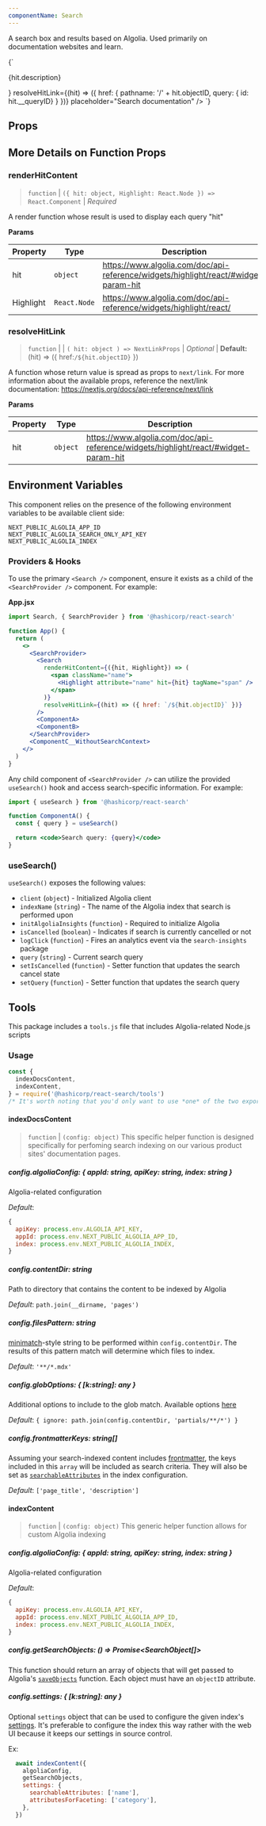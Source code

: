 ```yaml
---
componentName: Search
---
```


A search box and results based on Algolia. Used primarily on documentation websites and learn.

<LiveComponent>{`<SearchProvider>
  <Search
    renderHitContent={({ hit, Highlight }) => <div><p>{hit.description}</p></div>}
    resolveHitLink={(hit) => ({ href: { pathname: '/' + hit.objectID, query: { id: hit.__queryID} } })}
    placeholder="Search documentation"
  />
</SearchProvider>`}</LiveComponent>

<UsageDetails packageJson={packageJson} />

## Props
<PropsTable props={componentProps} />

## More Details on Function Props

### renderHitContent

> `function` | `({ hit: object, Highlight: React.Node }) => React.Component` | _Required_

A render function whose result is used to display each query "hit"

**Params**

| Property  | Type         | Description                                                                         |
| --------- | ------------ | ----------------------------------------------------------------------------------- |
| hit       | `object`     | https://www.algolia.com/doc/api-reference/widgets/highlight/react/#widget-param-hit |
| Highlight | `React.Node` | https://www.algolia.com/doc/api-reference/widgets/highlight/react/                  |

### resolveHitLink

> `function` | | `( hit: object ) => NextLinkProps` | _Optional_ | **Default:** (hit) => ({ href:`/${hit.objectID}` })

A function whose return value is spread as props to `next/link`.
For more information about the available props, reference the next/link documentation: https://nextjs.org/docs/api-reference/next/link

**Params**

| Property | Type     | Description                                                                         |
| -------- | -------- | ----------------------------------------------------------------------------------- |
| hit      | `object` | https://www.algolia.com/doc/api-reference/widgets/highlight/react/#widget-param-hit |

## Environment Variables

This component relies on the presence of the following environment variables to be available client side:

```text
NEXT_PUBLIC_ALGOLIA_APP_ID
NEXT_PUBLIC_ALGOLIA_SEARCH_ONLY_API_KEY
NEXT_PUBLIC_ALGOLIA_INDEX
```

### Providers & Hooks

To use the primary `<Search />` component, ensure it exists as a child of the `<SearchProvider />` component. For example:

**App.jsx**

```jsx
import Search, { SearchProvider } from '@hashicorp/react-search'

function App() {
  return (
    <>
      <SearchProvider>
        <Search
          renderHitContent={({hit, Highlight}) => (
            <span className="name">
              <Highlight attribute="name" hit={hit} tagName="span" />
            </span>
          )}
          resolveHitLink={(hit) => ({ href: `/${hit.objectID}` })}
        />
        <ComponentA>
        <ComponentB>
      </SearchProvider>
      <ComponentC__WithoutSearchContext>
    </>
  )
}
```

Any child component of `<SearchProvider />` can utilize the provided `useSearch()` hook and access search-specific information. For example:

```jsx
import { useSearch } from '@hashicorp/react-search'

function ComponentA() {
  const { query } = useSearch()

  return <code>Search query: {query}</code>
}
```

### useSearch()

`useSearch()` exposes the following values:

- `client` (`object`) - Initialized Algolia client
- `indexName` (`string`) - The name of the Algolia index that search is performed upon
- `initAlgoliaInsights` (`function`) - Required to initialize Algolia
- `isCancelled` (`boolean`) - Indicates if search is currently cancelled or not
- `logClick` (`function`) - Fires an analytics event via the `search-insights` package
- `query` (`string`) - Current search query
- `setIsCancelled` (`function`) - Setter function that updates the search cancel state
- `setQuery` (`function`) - Setter function that updates the search query

## Tools

This package includes a `tools.js` file that includes Algolia-related Node.js scripts

### Usage

```js
const {
  indexDocsContent,
  indexContent,
} = require('@hashicorp/react-search/tools')
/* It's worth noting that you'd only want to use *one* of the two exported functions */
```

#### indexDocsContent

> `function` | `(config: object)`
> This specific helper function is designed specifically for perfoming search indexing on our various product sites' documentation pages.

##### config.algoliaConfig: { appId: string, apiKey: string, index: string }

Algolia-related configuration

_Default_:

```js
{
  apiKey: process.env.ALGOLIA_API_KEY,
  appId: process.env.NEXT_PUBLIC_ALGOLIA_APP_ID,
  index: process.env.NEXT_PUBLIC_ALGOLIA_INDEX,
}
```

##### config.contentDir: string

Path to directory that contains the content to be indexed by Algolia

_Default_: `path.join(__dirname, 'pages')`

##### config.filesPattern: string

[minimatch](https://github.com/isaacs/minimatch)-style string to be performed within `config.contentDir`. The results of this pattern match will determine which files to index.

_Default_: `'**/*.mdx'`

##### config.globOptions: { [k:string]: any }

Additional options to include to the glob match. Available options [here](https://github.com/isaacs/node-glob#options)

_Default_: `{ ignore: path.join(config.contentDir, 'partials/**/*') }`

##### config.frontmatterKeys: string[]

Assuming your search-indexed content includes [frontmatter](https://jekyllrb.com/docs/front-matter/), the keys included in this `array` will be included as search criteria.
They will also be set as [`searchableAttributes`](https://www.algolia.com/doc/api-reference/api-parameters/searchableAttributes/) in the index configuration.

_Default_: `['page_title', 'description']`

#### indexContent

> `function` | `(config: object)`
> This generic helper function allows for custom Algolia indexing

##### config.algoliaConfig: { appId: string, apiKey: string, index: string }

Algolia-related configuration

_Default_:

```js
{
  apiKey: process.env.ALGOLIA_API_KEY,
  appId: process.env.NEXT_PUBLIC_ALGOLIA_APP_ID,
  index: process.env.NEXT_PUBLIC_ALGOLIA_INDEX,
}
```

##### config.getSearchObjects: () => Promise<SearchObject[]>

This function should return an array of objects that will get passed to Algolia's [`saveObjects`](https://www.algolia.com/doc/api-reference/api-methods/save-objects/) function. Each object must have an `objectID` attribute.

##### config.settings: { [k:string]: any }

Optional `settings` object that can be used to configure the given index's [settings](https://www.algolia.com/doc/api-reference/settings-api-parameters/).
It's preferable to configure the index this way rather with the web UI because it keeps our settings in source control.

Ex:

```js
  await indexContent({
    algoliaConfig,
    getSearchObjects,
    settings: {
      searchableAttributes: ['name'],
      attributesForFaceting: ['category'],
    },
  })
```
